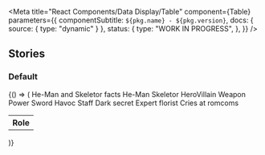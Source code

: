 

<Meta
  title="React Components/Data Display/Table"
  component={Table}
  parameters={{
    componentSubtitle: `${pkg.name} - ${pkg.version}`,
    docs: { source: { type: "dynamic" } },
    status: {
      type: "WORK IN PROGRESS",
    },
  }}
/>

<Description markdown={readme} />

## Stories

### Default

<Canvas>
  <Story name="Default">
    {() => (
      <Table>
        <TableCaption>He-Man and Skeletor facts</TableCaption>
        <TableRow>
          <TableCell></TableCell>
          <TableHeader scope="col" className="heman">
            He-Man
          </TableHeader>
          <TableHeader scope="col" className="skeletor">
            Skeletor
          </TableHeader>
        </TableRow>
        <TableRow>
          <th scope="row">Role</th>
          <TableCell>Hero</TableCell>
          <TableCell>Villain</TableCell>
        </TableRow>
        <TableRow>
          <TableHeader scope="row">Weapon</TableHeader>
          <TableCell>Power Sword</TableCell>
          <TableCell>Havoc Staff</TableCell>
        </TableRow>
        <TableRow>
          <TableHeader scope="row">Dark secret</TableHeader>
          <TableCell>Expert florist</TableCell>
          <TableCell>Cries at romcoms</TableCell>
        </TableRow>
      </Table>
    )}
  </Story>
</Canvas>
